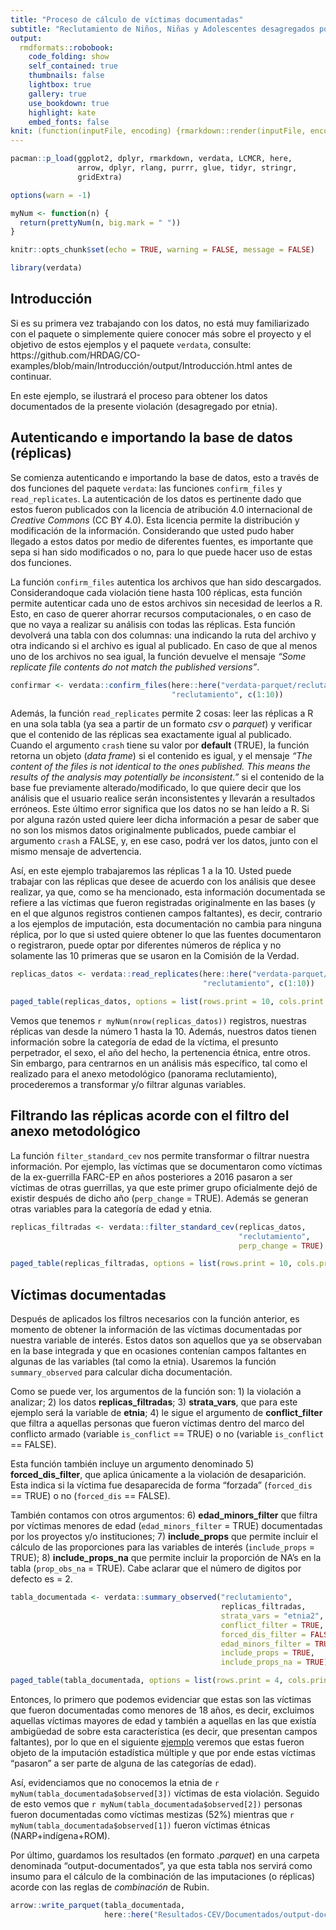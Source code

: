 ```yaml
---
title: "Proceso de cálculo de víctimas documentadas"
subtitle: "Reclutamiento de Niños, Niñas y Adolescentes desagregados por etnia - 1990–2017"
output:
  rmdformats::robobook:
    code_folding: show
    self_contained: true
    thumbnails: false
    lightbox: true
    gallery: true
    use_bookdown: true
    highlight: kate
    embed_fonts: false
knit: (function(inputFile, encoding) {rmarkdown::render(inputFile, encoding = encoding, output_dir = "../output") })
---
```


```r

pacman::p_load(ggplot2, dplyr, rmarkdown, verdata, LCMCR, here,
               arrow, dplyr, rlang, purrr, glue, tidyr, stringr, 
               gridExtra)

options(warn = -1)

```

```r

myNum <- function(n) {
  return(prettyNum(n, big.mark = " "))
}

knitr::opts_chunk$set(echo = TRUE, warning = FALSE, message = FALSE)

```

```r

library(verdata)

```

## Introducción {-}

Si es su primera vez trabajando con los datos, no está muy familiarizado con el 
paquete o simplemente quiere conocer más sobre el proyecto y el objetivo de 
estos ejemplos y el paquete `verdata`, consulte:
https://github.com/HRDAG/CO-examples/blob/main/Introducción/output/Introducción.html 
antes de continuar. 

En este ejemplo, se ilustrará el proceso para obtener los datos documentados de 
la presente violación (desagregado por etnia).


## Autenticando e importando la base de datos (réplicas) {-}

Se comienza autenticando e importando la base de datos, esto a 
través de dos funciones del paquete `verdata`: las funciones `confirm_files` y 
`read_replicates`. La autenticación de los datos es pertinente dado que estos 
fueron publicados con la licencia de atribución 4.0 internacional de *Creative Commons* 
(CC BY 4.0). Esta licencia permite la distribución y modificación de la 
información. Considerando que usted pudo haber llegado a estos datos por medio 
de diferentes fuentes, es importante que sepa si han sido modificados o no, para 
lo que puede hacer uso de estas dos funciones. 

La función `confirm_files` autentica los archivos que han sido descargados. 
Considerandoque cada violación tiene hasta 100 réplicas, esta función permite 
autenticar cada uno de estos archivos sin necesidad de leerlos a R. Esto, en 
caso de querer ahorrar recursos computacionales, o en caso de que no vaya a 
realizar su análisis con todas las réplicas. Esta función devolverá una tabla 
con dos columnas: una indicando la ruta del archivo y otra indicando si el archivo 
es igual al publicado. En caso de que al menos uno de los archivos no sea igual, 
la función devuelve el mensaje _"Some replicate file contents do not match the published versions"_. 

```r

confirmar <- verdata::confirm_files(here::here("verdata-parquet/reclutamiento"),
                                    "reclutamiento", c(1:10))

```

Además, la función `read_replicates` permite 2 cosas: leer las réplicas a R en
una sola tabla (ya sea a partir de un formato *csv* o *parquet*) y verificar 
que el contenido de las réplicas sea exactamente igual al publicado.
Cuando el argumento `crash` tiene su valor por **default** (TRUE), la función 
retorna un objeto (*data frame*) si el contenido es igual, y el mensaje
_"The content of the files is not identical to the ones published. This means the results of the analysis may potentially be inconsistent."_ si el contenido de la base fue 
previamente alterado/modificado, lo que quiere decir que los análisis que el 
usuario realice serán inconsistentes y llevarán a resultados erróneos. Este 
último error significa que los datos no se han leído a R. Si por alguna 
razón usted quiere leer dicha información a pesar de saber que no son los mismos 
datos originalmente publicados, puede cambiar el argumento `crash` a FALSE, y, 
en ese caso, podrá ver los datos, junto con el mismo mensaje de advertencia. 

Así, en este ejemplo trabajaremos las réplicas 1 a la 10. Usted puede trabajar con 
las réplicas que desee de acuerdo con los análisis que desee realizar, ya que, 
como se ha mencionado, esta información documentada se refiere a las 
víctimas que fueron registradas originalmente en las bases (y en el que algunos 
registros contienen campos faltantes), es decir, contrario a los ejemplos de 
imputación, esta documentación no cambia para ninguna réplica, por lo que si 
usted quiere obtener lo que las fuentes documentaron o registraron, puede optar 
por diferentes números de réplica y no solamente las 10 primeras que se usaron 
en la Comisión de la Verdad.

```r

replicas_datos <- verdata::read_replicates(here::here("verdata-parquet/reclutamiento"),
                                           "reclutamiento", c(1:10))

paged_table(replicas_datos, options = list(rows.print = 10, cols.print = 5))

```

Vemos que tenemos `r myNum(nrow(replicas_datos))` registros, nuestras réplicas 
van desde la número 1 hasta la 10. Además, nuestros datos tienen información 
sobre la categoría de edad de la víctima, el presunto perpetrador, el sexo, 
el año del hecho, la pertenencia étnica, entre otros. Sin embargo, para 
centrarnos en un análisis más específico, tal como el realizado
para el anexo metodológico (panorama reclutamiento), procederemos a transformar y/o filtrar 
algunas variables. 

## Filtrando las réplicas acorde con el filtro del anexo metodológico {-}

La función `filter_standard_cev` nos permite transformar o filtrar nuestra
información. Por ejemplo, las víctimas que se documentaron como víctimas 
de la ex-guerrilla FARC-EP en años posteriores a 2016 pasaron a ser víctimas de 
otras guerrillas, ya que este primer grupo oficialmente dejó de existir después 
de dicho año (`perp_change` = TRUE). Además se generan otras variables para la 
categoría de edad y etnia.

```r

replicas_filtradas <- verdata::filter_standard_cev(replicas_datos,
                                                   "reclutamiento", 
                                                   perp_change = TRUE) 

paged_table(replicas_filtradas, options = list(rows.print = 10, cols.print = 5))

```

## Víctimas documentadas {-}

Después de aplicados los filtros necesarios con la función anterior, es momento 
de obtener la información de las víctimas documentadas por nuestra variable de interés. 
Estos datos son aquellos que ya se observaban en la base integrada y que 
en ocasiones contenían campos faltantes en algunas de las variables (tal como la etnia). 
Usaremos la función `summary_observed` para calcular dicha documentación.

Como se puede ver, los argumentos de la función son: 1) la violación a analizar;
2) los datos **replicas_filtradas**; 3) **strata_vars**, que para este ejemplo 
será la variable de **etnia**; 4) le sigue el argumento de **conflict_filter** 
que filtra a aquellas personas que fueron víctimas dentro del marco del conflicto
armado (variable `is_conflict` == TRUE) o no (variable `is_conflict` == FALSE).

Esta función también incluye un argumento denominado 5) **forced_dis_filter**, que 
aplica únicamente a la violación de desaparición. Esta indica si la víctima fue 
desaparecida de forma "forzada" (`forced_dis` == TRUE) o no (`forced_dis` == FALSE). 

También contamos con otros argumentos: 6) **edad_minors_filter** que filtra por 
víctimas menores de edad (`edad_minors_filter` = TRUE) documentadas por los 
proyectos y/o instituciones; 7) **include_props** que permite incluir el cálculo 
de las proporciones para las variables de interés (`include_props` = TRUE); 
8) **include_props_na** que permite incluir la proporción de NA's en la tabla 
(`prop_obs_na` = TRUE). Cabe aclarar que el número de digitos por defecto es = 2.

```r

tabla_documentada <- verdata::summary_observed("reclutamiento",
                                               replicas_filtradas, 
                                               strata_vars = "etnia2",
                                               conflict_filter = TRUE,
                                               forced_dis_filter = FALSE,
                                               edad_minors_filter = TRUE,
                                               include_props = TRUE,
                                               include_props_na = TRUE)

paged_table(tabla_documentada, options = list(rows.print = 4, cols.print = 4))

```
Entonces, lo primero que podemos evidenciar que estas son las víctimas que fueron
documentadas como menores de 18 años, es decir, excluimos aquellas 
víctimas mayores de edad y también a aquellas en las que existía ambigüedad de 
sobre esta característica (es decir, que presentan campos faltantes), por lo que 
en el siguiente [ejemplo](https://github.com/HRDAG/CO-examples/blob/main/Resultados-CEV/Imputacion/output/reclutamiento-etnia-imputado.html) veremos que estas fueron objeto de la imputación
estadística múltiple y que por ende estas víctimas "pasaron" a ser parte de
alguna de las categorías de edad).

Así, evidenciamos que no conocemos la etnia de `r myNum(tabla_documentada$observed[3])`
víctimas de esta violación. Seguido de esto vemos que `r myNum(tabla_documentada$observed[2])`
personas fueron documentadas como víctimas mestizas (52%) mientras que `r myNum(tabla_documentada$observed[1])`
fueron víctimas étnicas (NARP+indígena+ROM).

Por último, guardamos los resultados (en formato *.parquet*) en una carpeta 
denominada "output-documentados", ya que esta tabla nos servirá como insumo para el 
cálculo de la combinación de las imputaciones (o réplicas) acorde con las reglas de 
*combinación* de Rubin.

```r

arrow::write_parquet(tabla_documentada,
                     here::here("Resultados-CEV/Documentados/output-documentados/reclutamiento-etnia-documentado.parquet"))

```